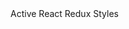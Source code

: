 

<Meta title='Components/Nav' component={Nav} />

<DocsTitle title="Navs" experimental/>

<div className='w-50'>
  <Nav
    fill={boolean('fill', false)}
    justify={boolean('justify', false)}
    pills={boolean('pills', false)}
    vertical={boolean('vertical', false)}
  >
    <Nav.Item href='#' active>
      Active
    </Nav.Item>
    <Nav.Item href='#'>React</Nav.Item>
    <Nav.Item href='#'>Redux</Nav.Item>
    <Nav.Item href='#' disabled>
      Styles
    </Nav.Item>
  </Nav>
</div>
